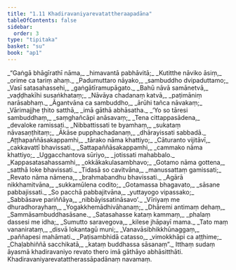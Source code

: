 ```yaml
---
title: "1.11 Khadiravaniyarevatattheraapadāna"
tableOfContents: false
sidebar:
  order: 3
type: "tipitaka"
basket: "su"
book: "ap1"
---
```



<DynamicBreadcrumb />

<Division number="628" book="ap1">

<Paragraph number="652" type="verses" book="ap1">
_“Gaṅgā bhāgīrathī nāma,_  
_himavantā pabhāvitā;_  
_Kutitthe nāviko āsiṃ,_  
_orime ca tariṃ ahaṃ._  

</Paragraph>

</Division>
<Division number="629" book="ap1">

<Paragraph number="653" type="verses" book="ap1">
_Padumuttaro nāyako,_  
_sambuddho dvipaduttamo;_  
_Vasī satasahassehi,_  
_gaṅgātīramupāgato._  

</Paragraph>

</Division>
<Division number="630" book="ap1">

<Paragraph number="654" type="verses" book="ap1">
_Bahū nāvā samānetvā,_  
_vaḍḍhakīhi susaṅkhataṃ;_  
_Nāvāya chadanaṃ katvā,_  
_paṭimāniṃ narāsabhaṃ._  

</Paragraph>

</Division>
<Division number="631" book="ap1">

<Paragraph number="655" type="verses" book="ap1">
_Āgantvāna ca sambuddho,_  
_ārūhi tañca nāvakaṃ;_  
_Vārimajjhe ṭhito satthā,_  
_imā gāthā abhāsatha._  

</Paragraph>

</Division>
<Division number="632" book="ap1">

<Paragraph number="656" type="verses" book="ap1">
_‘Yo so tāresi sambuddhaṃ,_  
_saṃghañcāpi anāsavaṃ;_  
_Tena cittappasādena,_  
_devaloke ramissati._  

</Paragraph>

</Division>
<Division number="633" book="ap1">

<Paragraph number="657" type="verses" book="ap1">
_Nibbattissati te byamhaṃ,_  
_sukataṃ nāvasaṇṭhitaṃ;_  
_Ākāse pupphachadanaṃ,_  
_dhārayissati sabbadā._  

</Paragraph>

</Division>
<Division number="634" book="ap1">

<Paragraph number="658" type="verses" book="ap1">
_Aṭṭhapaññāsakappamhi,_  
_tārako nāma khattiyo;_  
_Cāturanto vijitāvī,_  
_cakkavattī bhavissati._  

</Paragraph>

</Division>
<Division number="635" book="ap1">

<Paragraph number="659" type="verses" book="ap1">
_Sattapaññāsakappamhi,_  
_cammako nāma khattiyo;_  
_Uggacchantova sūriyo,_  
_jotissati mahabbalo._  

</Paragraph>

</Division>
<Division number="636" book="ap1">

<Paragraph number="660" type="verses" book="ap1">
_Kappasatasahassamhi,_  
_okkākakulasambhavo;_  
_Gotamo nāma gottena,_  
_satthā loke bhavissati._  

</Paragraph>

</Division>
<Division number="637" book="ap1">

<Paragraph number="661" type="verses" book="ap1">
_Tidasā so cavitvāna,_  
_manussattaṃ gamissati;_  
_Revato nāma nāmena,_  
_brahmabandhu bhavissati._  

</Paragraph>

</Division>
<Division number="638" book="ap1">

<Paragraph number="662" type="verses" book="ap1">
_Agārā nikkhamitvāna,_  
_sukkamūlena codito;_  
_Gotamassa bhagavato,_  
_sāsane pabbajissati._  

</Paragraph>

</Division>
<Division number="639" book="ap1">

<Paragraph number="663" type="verses" book="ap1">
_So pacchā pabbajitvāna,_  
_yuttayogo vipassako;_  
_Sabbāsave pariññāya,_  
_nibbāyissatināsavo’._  

</Paragraph>

</Division>
<Division number="640" book="ap1">

<Paragraph number="664" type="verses" book="ap1">
_Vīriyaṃ me dhuradhorayhaṃ,_  
_Yogakkhemādhivāhanaṃ;_  
_Dhāremi antimaṃ dehaṃ,_  
_Sammāsambuddhasāsane._  

</Paragraph>

</Division>
<Division number="641" book="ap1">

<Paragraph number="665" type="verses" book="ap1">
_Satasahasse kataṃ kammaṃ,_  
_phalaṃ dassesi me idha;_  
_Sumutto saravegova,_  
_kilese jhāpayī mama._  

</Paragraph>

</Division>
<Division number="642" book="ap1">

<Paragraph number="666" type="verses" book="ap1">
_Tato maṃ vananirataṃ,_  
_disvā lokantagū muni;_  
_Vanavāsibhikkhūnaggaṃ,_  
_paññapesi mahāmati._  

</Paragraph>

</Division>
<Division number="643" book="ap1">

<Paragraph number="667" type="verses" book="ap1">
_Paṭisambhidā catasso,_  
_vimokkhāpi ca aṭṭhime;_  
_Chaḷabhiññā sacchikatā,_  
_kataṃ buddhassa sāsanaṃ”._  

</Paragraph>

<Paragraph number="668" book="ap1">
Itthaṃ sudaṃ āyasmā khadiravaniyo revato thero imā gāthāyo abhāsitthāti.

</Paragraph>
</Division>

<Paragraph number="669" type="center" book="ap1">
Khadiravaniyarevatattherassāpadānaṃ navamaṃ.
</Paragraph>